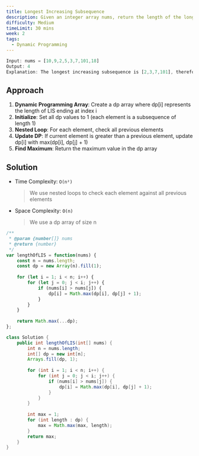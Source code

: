 ```yaml
---
title: Longest Increasing Subsequence
description: Given an integer array nums, return the length of the longest strictly increasing subsequence.
difficulty: Medium
timeLimit: 30 mins
week: 2
tags:
  - Dynamic Programming
---
```


```js title="Example"
Input: nums = [10,9,2,5,3,7,101,18]
Output: 4
Explanation: The longest increasing subsequence is [2,3,7,101], therefore the length is 4.
```

## Approach

1. **Dynamic Programming Array**: Create a dp array where dp[i] represents the length of LIS ending at index i
2. **Initialize**: Set all dp values to 1 (each element is a subsequence of length 1)
3. **Nested Loop**: For each element, check all previous elements
4. **Update DP**: If current element is greater than a previous element, update dp[i] with max(dp[i], dp[j] + 1)
5. **Find Maximum**: Return the maximum value in the dp array

## Solution

- Time Complexity: `O(n²)`
  > We use nested loops to check each element against all previous elements
- Space Complexity: `O(n)`
  > We use a dp array of size n

```js tab="JavaScript"
/**
 * @param {number[]} nums
 * @return {number}
 */
var lengthOfLIS = function(nums) {
    const n = nums.length;
    const dp = new Array(n).fill(1);
    
    for (let i = 1; i < n; i++) {
        for (let j = 0; j < i; j++) {
            if (nums[i] > nums[j]) {
                dp[i] = Math.max(dp[i], dp[j] + 1);
            }
        }
    }
    
    return Math.max(...dp);
};
```

```java tab="Java"
class Solution {
    public int lengthOfLIS(int[] nums) {
        int n = nums.length;
        int[] dp = new int[n];
        Arrays.fill(dp, 1);
        
        for (int i = 1; i < n; i++) {
            for (int j = 0; j < i; j++) {
                if (nums[i] > nums[j]) {
                    dp[i] = Math.max(dp[i], dp[j] + 1);
                }
            }
        }
        
        int max = 1;
        for (int length : dp) {
            max = Math.max(max, length);
        }
        return max;
    }
}
```
